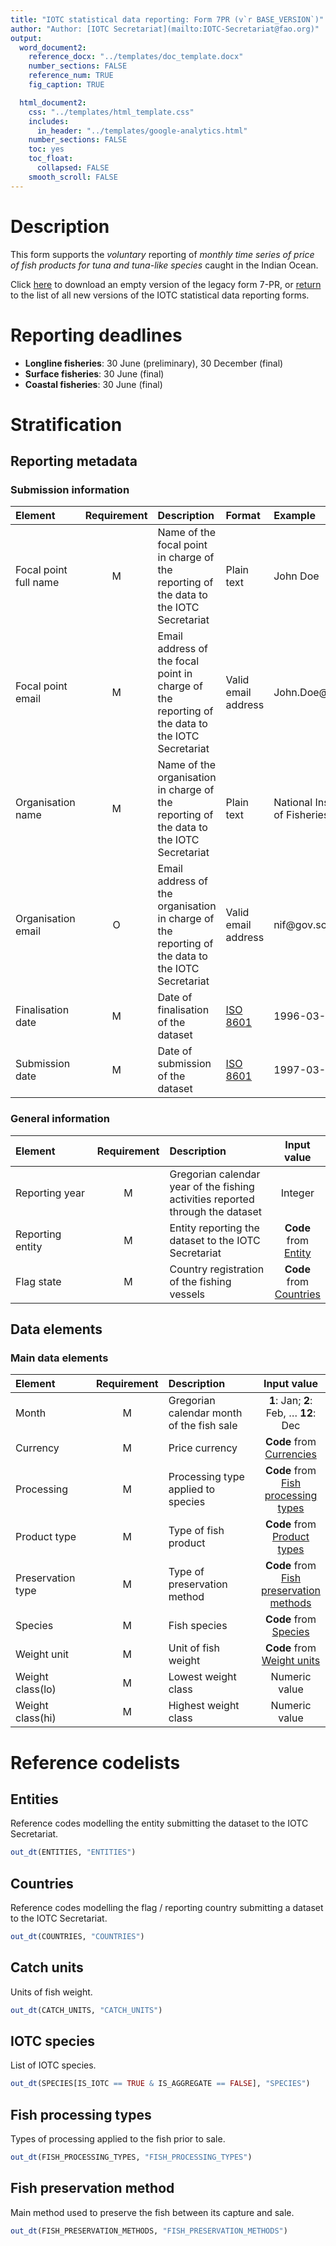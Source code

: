 ```yaml
---
title: "IOTC statistical data reporting: Form 7PR (v`r BASE_VERSION`)"
author: "Author: [IOTC Secretariat](mailto:IOTC-Secretariat@fao.org)" 
output:
  word_document2:
    reference_docx: "../templates/doc_template.docx"
    number_sections: FALSE
    reference_num: TRUE
    fig_caption: TRUE

  html_document2:
    css: "../templates/html_template.css"
    includes: 
      in_header: "../templates/google-analytics.html"
    number_sections: FALSE
    toc: yes
    toc_float:
      collapsed: FALSE
    smooth_scroll: FALSE
---
```

  
# Description
  
This form supports the *voluntary* reporting of _monthly time series of price of fish products for tuna and tuna-like species_ caught in the Indian Ocean.

Click [here](../forms/legacy/Form-7PR-legacy.xlsm) to download an empty version of the legacy form 7-PR, or [return](../forms) to the list of all new versions of the IOTC statistical data reporting forms. 

<!-- The new reporting form 7-PR is under construction and should become available soon. The information below pertains to the new form. -->

# Reporting deadlines

- **Longline fisheries**: 30 June (preliminary), 30 December (final)
- **Surface fisheries**: 30 June (final)
- **Coastal fisheries**: 30 June (final)

# Stratification

## Reporting metadata

### Submission information

| Element        | Requirement | Description | Format | Example |
| :--------| :----: | :----------------------- | :-------- | :------------ |
| [Focal point full name]{#fcname} | M | Name of the focal point in charge of the reporting of the data to the IOTC Secretariat | Plain text | John Doe  |
| [Focal point email]{#fcemail} | M | Email address of the focal point in charge of the reporting of the data to the IOTC Secretariat | Valid email address | John.Doe@fao.org |
| [Organisation name]{#orgname} | M | Name of the organisation in charge of the reporting of the data to the IOTC Secretariat | Plain text | National Institute of Fisheries |
| [Organisation email]{#orgemail} | O | Email address of the organisation in charge of the reporting of the data to the IOTC Secretariat | Valid email address | nif@gov.sc |
| [Finalisation date]{#findate} | M | Date of finalisation of the dataset | [ISO 8601](https://en.wikipedia.org/wiki/ISO_8601) | 1996-03-27 |
| [Submission date]{#subdate} | M | Date of submission of the dataset | [ISO 8601](https://en.wikipedia.org/wiki/ISO_8601) | 1997-03-21 |

### General information

| Element        | Requirement | Description | Input value  |
| :----------------- | :-----: | :----------------------- | :-------: |
| [Reporting year]{#repyear} | M | Gregorian calendar year of the fishing activities reported through the dataset | Integer |
| [Reporting entity]{#repentity} | M | Entity reporting the dataset to the IOTC Secretariat | **Code** from [Entity](#entities) |
| [Flag state]{#repflagstate} | M | Country registration of the fishing vessels | **Code** from [Countries](#countries) |

## Data elements

### Main data elements

| Element | Requirement | Description | Input value  |
| :----------------- | :-----: | :----------------------- | :-------: |
| Month | M | Gregorian calendar month of the fish sale | **1**: Jan; **2**: Feb, ... **12**: Dec |
| Currency | M | Price currency | **Code** from [Currencies](#currencies) |
| Processing | M | Processing type applied to species | **Code** from [Fish processing types](#fishProcessingType) |
| Product type | M | Type of fish product | **Code** from [Product types](#fishProductTypes) |
| Preservation type  | M | Type of preservation method | **Code** from [Fish preservation methods](#FishPreservationMethod) |
| Species | M | Fish species | **Code** from [Species](#IOTCSpecies) |
| Weight unit  | M | Unit of fish weight | **Code** from [Weight units](#weightUnits) |
| Weight class(lo) | M | Lowest weight class | Numeric value |
| Weight class(hi) | M | Highest weight class | Numeric value |

# Reference codelists

## Entities {#entities}

Reference codes modelling the entity submitting the dataset to the IOTC Secretariat.

```r
out_dt(ENTITIES, "ENTITIES")
```

## Countries {#countries}

Reference codes modelling the flag / reporting country submitting a dataset to the IOTC Secretariat.

```r
out_dt(COUNTRIES, "COUNTRIES")
```

## Catch units {#weightUnits}

Units of fish weight.

```r
out_dt(CATCH_UNITS, "CATCH_UNITS")
```

## IOTC species {#IOTCSpecies}

List of IOTC species.

```r
out_dt(SPECIES[IS_IOTC == TRUE & IS_AGGREGATE == FALSE], "SPECIES")
```

## Fish processing types {#fishProcessingType}

Types of processing applied to the fish prior to sale.

```r
out_dt(FISH_PROCESSING_TYPES, "FISH_PROCESSING_TYPES")
```

## Fish preservation method {#fishPreservationMethod}

Main method used to preserve the fish between its capture and sale.

```r
out_dt(FISH_PRESERVATION_METHODS, "FISH_PRESERVATION_METHODS")
```
